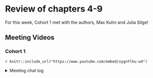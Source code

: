 # Review of chapters 4-9 {-}

For this week, Cohort 1 met with the authors, Max Kuhn and Julia Silge!

## Meeting Videos

### Cohort 1

`r knitr::include_url("https://www.youtube.com/embed/xygnYlku-w4")`

<details>
  <summary> Meeting chat log </summary>
  
```
00:04:25	Janita Botha:	I am gatcrashing, if that's oke?
00:04:56	Jim Gruman:	Welcome Janita
00:05:45	Jon Harmon (jonthegeek):	Everyone is welcome!
00:05:54	Tan Ho:	R song when
00:07:26	Conor Tompkins:	We can’t risk not recording this one
00:14:21	Jon Harmon (jonthegeek):	When you do a 5-fold CV on say a dataset of 100 elements (80 for testing and 20 for the estimation for each fold), do you create 5 sets of 20 elements and then just randomize the way you create the resampling CV datasets?
00:17:05	Conor Tompkins:	Out of sample can mean different things for continuous vs. categorical variables
00:17:53	Julia Silge:	https://applicable.tidymodels.org/
00:19:56	Jordan Krogmann:	stats::filter
00:19:59	Jordan Krogmann:	for time series
00:20:53	Emil Hansen:	check_range() might also be nice to check for range of new observations https://recipes.tidymodels.org/reference/check_range.html
00:21:42	Tony ElHabr:	I thought we were about to get a max v Julia fight
00:21:47	Tony ElHabr:	get your popcorn ready
00:26:34	Tyler Grant Smith:	you might use transformed forms of the original set of predictors
00:27:00	arjun paudel:	you could use portion of original predictors and pca components
00:30:07	Daniel Chen (he/him):	that sounds like the python 2 -> 3 transision xD
00:30:25	Jordan Krogmann:	tidypredict??
00:32:06	Conor Tompkins:	shinyapps.io works for basic stuff
00:33:06	Jordan Krogmann:	@julia/max how do  you handle the pipeline aspect of feature transformations in a sql database
00:33:25	Tony ElHabr:	maybe use GitHub actions?
00:33:35	Asmae Toumi:	I will blog the hell out of my process when the time comes (soon!)
00:33:39	Jordan Krogmann:	it is an extreme pain to do some transformations as a sql f unction for new data
00:33:41	Conor Tompkins:	Max what is your dog’s name?
00:35:26	Asmae Toumi:	shaaaaaade
00:35:45	Jonathan Leslie:	We use AWS to host shiny apps inside ECS (elastic container service?). Happy to discuss with anyone off-line if you’re curious.
00:35:52	Asmae Toumi:	Bye Julia!!!! Thank you!!!!
00:35:56	Conor Tompkins:	Thanks!
00:35:58	Daniel Chen (he/him):	bye Julia!
00:35:59	rahul bahadur:	Thanks Julia
00:35:59	Jonathan Trattner:	Thank you!!
00:36:08	Jordan Krogmann:	lator tator
00:36:13	pavitra:	thanks Julia!
00:36:19	Tyler Grant Smith:	42!
00:36:21	Daniel Chen (he/him):	42!
00:36:25	Tan Ho:	It's not 42
00:36:25	Daniel Chen (he/him):	:D
00:36:29	Tony ElHabr:	6669
00:36:31	Daniel Chen (he/him):	4242
00:36:41	Tan Ho:	834 I think?
00:36:45	Emil Hansen:	I would not trust 2020!
00:37:05	Max Kuhn:	https://twitter.com/TechRonic9876/status/1247743194038546432
00:37:40	Tan Ho:	lolol I was in the area code
00:38:02	Jordan Krogmann:	birth year
00:38:05	Jordan Krogmann:	everytime
00:38:40	Tyler Grant Smith:	but what do you seed your random seed generator with...
00:39:00	Jordan Krogmann:	birth year number... inception
00:39:07	Conor Tompkins:	@max what is the simplest feature engineering step that has given you the most performance gain?
00:39:43	Tan Ho:	^ bonus points for something aside from "log transform everything"
00:40:31	Jordan Krogmann:	https://datachef.co/
00:41:20	pavitra:	normalize
00:41:47	Tyler Grant Smith:	preprocess
00:41:49	Emil Hansen:	My mental model is:
recipe() -> define
prep() -> estimate
bake() -> apply
00:42:58	Joe Sydlowski:	Are the MARS models the only models with feature selection in tidymodels today? Do you have any concerns with using the feature selection in MARS when resampling?
00:43:15	pavitra:	once I discovered workflow I was delighted to not mess with bake and prep
00:43:48	Jon Harmon (jonthegeek):	Can you talk about the design process of metric sets as functionals, e.g. ames_metrics <- metric_set(rmse, rsq, mae), then calling ames_metrics(...)? The idea of using functionals is interesting, but what are the actual practical advantages?
00:47:05	Tony ElHabr:	it is quite elegant
00:49:26	Jon Harmon (jonthegeek):	https://github.com/tidymodels/workflows/issues
00:53:19	Tyler Grant Smith:	I like both modeltime and fable...
00:54:13	Jon Harmon (jonthegeek):	Three questions really. Firstly what package system do you think works better for time series in a tidymodels workflow for time series, Modeltime, fable, or other? Second question, this is possibly just my experience, but I often feel time series is poorly taught/documented by comparison (excluding FPP) to other techniques. I was wondering how you might think this could be improved upon, and how tidy models system may contribute to better understanding and comparison? A third question (cheeky sorry) a lot of time-series focuses on model fit, however, sometime we want to investigate potential uplifts based on the presence or absence of features across multiple future forecasts. In which case causal inference can be a useful option, is this something we would be able to do in tidy models?
00:57:13	arjun paudel:	is there ever a reason to normalize dummy variables?
00:57:37	Conor Tompkins:	Kenneth can you mute
00:58:20	Tan Ho:	there was a mars question
00:58:30	Tan Ho:	> Are the MARS models the only models with feature selection in tidymodels today? Do you have any concerns with using the feature selection in MARS when resampling?

- Joe
00:59:06	Jordan Krogmann:	I think workflows is the future
00:59:07	Tyler Grant Smith:	is there a way to do mean (target) encoding in recipes?
01:00:35	Conor Tompkins:	Is that like putting tune() inside a step_?
01:00:59	Jordan Krogmann:	anything on deployment @#max
01:02:33	arjun paudel:	I saw "workflowsets" mentioned in tidyAPM repo...is it making to CRAN anytime soon?
01:02:37	Tyler Grant Smith:	@conor no, it wouldn't really be tuned. It is learned from the data
01:03:21	Tyler Grant Smith:	:thumbsup:
01:04:22	Tyler Grant Smith:	does workflowsets process in parallel?
01:05:36	Jordan Krogmann:	thanks max!
01:05:37	Jim Gruman:	Thank You!!!
01:05:39	Conor Tompkins:	Thanks max!
01:05:40	Joe Sydlowski:	Thanks Max!
01:05:41	Jonathan Trattner:	Thank you so much!!
01:05:43	rahul bahadur:	Thanks Max
01:05:47	Tan Ho:	Thank you :D
01:05:50	Asmae Toumi:	Thanks max!!!!!!!!!!!!!!
01:05:51	pavitra:	this was amazing! thanks max and Julia!
01:05:55	Jonathan Leslie:	Thanks, Max
01:05:56	arjun paudel:	Thank you!!
01:05:56	Andy Farina:	Thank you!
```
